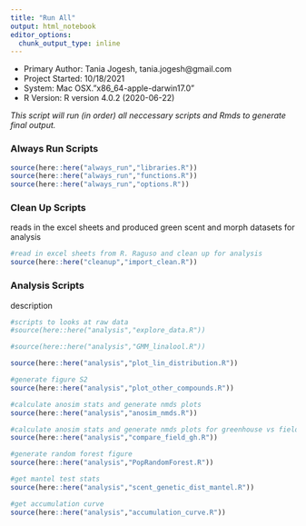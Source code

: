 ```yaml
---
title: "Run All"
output: html_notebook
editor_options: 
  chunk_output_type: inline
---
```


* Primary Author: Tania Jogesh, tania.jogesh@gmail.com
* Project Started: 10/18/2021
* System: Mac OSX."x86_64-apple-darwin17.0"
* R Version: R version 4.0.2 (2020-06-22)

*This script will run (in order) all neccessary scripts and Rmds to generate final output.*



### Always Run Scripts

```r
source(here::here("always_run","libraries.R"))
source(here::here("always_run","functions.R"))
source(here::here("always_run","options.R"))

```


### Clean Up Scripts
reads in the excel sheets and produced green scent and morph datasets for analysis

```r
#read in excel sheets from R. Raguso and clean up for analysis
source(here::here("cleanup","import_clean.R"))


```

### Analysis Scripts
description

```r
#scripts to looks at raw data
#source(here::here("analysis","explore_data.R"))

#source(here::here("analysis","GMM_linalool.R"))

source(here::here("analysis","plot_lin_distribution.R"))

#generate figure S2
source(here::here("analysis","plot_other_compounds.R"))

#calculate anosim stats and generate nmds plots
source(here::here("analysis","anosim_nmds.R"))

#calculate anosim stats and generate nmds plots for greenhouse vs field comparisons
source(here::here("analysis","compare_field_gh.R"))

#generate random forest figure
source(here::here("analysis","PopRandomForest.R"))

#get mantel test stats
source(here::here("analysis","scent_genetic_dist_mantel.R"))

#get accumulation curve
source(here::here("analysis","accumulation_curve.R"))

```


